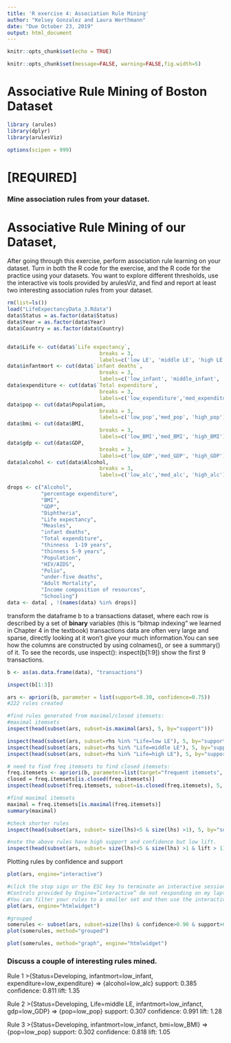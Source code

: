 ```yaml
---
title: 'R exercise 4: Association Rule Mining'
author: "Kelsey Gonzalez and Laura Werthmann"
date: "Due October 23, 2019"
output: html_document
---
```


```r
knitr::opts_chunk$set(echo = TRUE)
```

```r
knitr::opts_chunk$set(message=FALSE, warning=FALSE,fig.width=5)
```

# Associative Rule Mining of Boston Dataset

```r
library (arules)
library(dplyr)
library(arulesViz)

options(scipen = 999)
```

# [REQUIRED]
### Mine association rules from your dataset. 

# Associative Rule Mining of our Dataset, 
After going through this exercise, perform association rule learning on your dataset. Turn in both the R code for the exercise, and the R code for the practice using your datasets. You want to explore different thresholds, use the interactive vis tools provided by arulesViz, and find and report at least two interesting association rules from your dataset. 
```r
rm(list=ls())
load("LifeExpectancyData_3.Rdata")
data$Status = as.factor(data$Status)
data$Year = as.factor(data$Year)
data$Country = as.factor(data$Country)


data$Life <- cut(data$`Life expectancy`, 
                              breaks = 3, 
                              labels=c('low LE', 'middle LE', 'high LE'))
data$infantmort <- cut(data$`infant deaths`, 
                              breaks = 3, 
                              labels=c('low_infant', 'middle_infant', 'high_infant'))
data$expenditure <- cut(data$`Total expenditure`, 
                              breaks = 3, 
                              labels=c('low_expenditure','med_expenditure', 'high_expenditure'))
data$pop <- cut(data$Population, 
                              breaks = 3, 
                              labels=c('low_pop','med_pop', 'high_pop'))
data$bmi <- cut(data$BMI, 
                              breaks = 3, 
                              labels=c('low_BMI','med_BMI', 'high_BMI'))  
data$gdp <- cut(data$GDP, 
                              breaks = 3, 
                              labels=c('low_GDP','med_GDP', 'high_GDP'))  
data$alcohol <- cut(data$Alcohol, 
                              breaks = 3, 
                              labels=c('low_alc','med_alc', 'high_alc'))  

drops <- c("Alcohol",
           "percentage expenditure",
           "BMI",
           "GDP",
           "Diphtheria",
           "Life expectancy",
           "Measles",
           "infant deaths",
           "Total expenditure", 
           "thinness  1-19 years",  
           "thinness 5-9 years", 
           "Population", 
           "HIV/AIDS", 
           "Polio",
           "under-five deaths",
           "Adult Mortality",
           "Income composition of resources",
           "Schooling")
data <- data[ , !(names(data) %in% drops)]
```

transform the dataframe b to a transactions dataset, where each row is described by a set of **binary** variables (this is “bitmap indexing” we learned in Chapter 4 in the textbook) 
transactions data are often very large and sparse, directly looking at it won’t give your much information.You can see how the columns are constructed by using colnames(), or see a summary() of it. To see the records, use inspect(): inspect(b[1:9]) show the first 9 transactions.
```r
b <- as(as.data.frame(data), "transactions") 

inspect(b[1:3]) 
```

```r
ars <- apriori(b, parameter = list(support=0.30, confidence=0.75))
#222 rules created
```
```r
#find rules generated from maximal/closed itemsets: 
#maximal itemsets
inspect(head(subset(ars, subset=is.maximal(ars), 5, by="support")))
```

```r
inspect(head(subset(ars, subset=rhs %in% "Life=low LE"), 5, by="support"))
inspect(head(subset(ars, subset=rhs %in% "Life=middle LE"), 5, by="support"))
inspect(head(subset(ars, subset=rhs %in% "Life=high LE"), 5, by="support"))

```


```r
# need to find freq itemsets to find closed itemsets:
freq.itemsets <- apriori(b, parameter=list(target="frequent itemsets", support=0.25))
closed = freq.itemsets[is.closed(freq.itemsets)]
inspect(head(subset(freq.itemsets, subset=is.closed(freq.itemsets), 5, by="support")))
```


```r
#find maximal itemsets
maximal = freq.itemsets[is.maximal(freq.itemsets)]
summary(maximal)
```

```r
#check shorter rules
inspect(head(subset(ars, subset= size(lhs)<5 & size(lhs) >1), 5, by="support"))

#note the above rules have high support and confidence but low lift.
inspect(head(subset(ars, subset= size(lhs)<5 & size(lhs) >1 & lift > 1), 5, by="support"))
```
Plotting rules by confidence and support
```r
plot(ars, engine="interactive")
``` 

```r
#click the stop sign or the ESC key to terminate an interactive session. 
#Controls provided by Engine=”interactive” do not responding on my laptop, but engine="htmlwidget" does and supports a level of interactive exploration of the rule set. 
#You can filter your rules to a smaller set and then use the interactive exploration to identify interesting rules. 
plot(ars, engine="htmlwidget")
```


```r
#grouped 
somerules <- subset(ars, subset=size(lhs) & confidence>0.90 & support>0.3)
plot(somerules, method="grouped")
```

```r
plot(somerules, method="graph", engine="htmlwidget")
```


### Discuss a couple of interesting rules mined. 
Rule 1
>{Status=Developing, infantmort=low_infant, expenditure=low_expenditure} => {alcohol=low_alc}
support: 0.385
confidence: 0.811
lift: 1.35

Rule 2
>{Status=Developing, Life=middle LE, infantmort=low_infanct, gdp=low_GDP} => {pop=low_pop}
support: 0.307
confidence: 0.991
lift: 1.28

Rule 3
>{Status=Developing, infantmort=low_infanct, bmi=low_BMI} => {pop=low_pop}
support: 0.302
confidence: 0.818
lift: 1.05